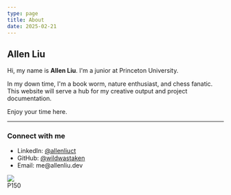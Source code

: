 ```yaml
---
type: page
title: About
date: 2025-02-21
---
```


## Allen Liu

Hi, my name is **Allen Liu**. I'm a junior at Princeton University.

In my down time, I'm a book worm, nature enthusiast, and chess fanatic. This website will serve a hub for my creative output and project documentation.

Enjoy your time here.

---


### **Connect with me**
<div class="flexcontainer">
  <div>
    <ul>
      <li> LinkedIn: <a href="https://www.linkedin.com/in/allenliuct/">@allenliuct</a> </li>
      <li> GitHub: <a href="https://github.com/wildwastaken">@wildwastaken</a> </li>
      <li> Email: me@allenliu.dev </li>
    </ul>
  </div>
  <div>
    <img src="/images/pfp.png" class="img-pfp" />
    <div class="caption"> P150 </div>
  </div>
</div>
